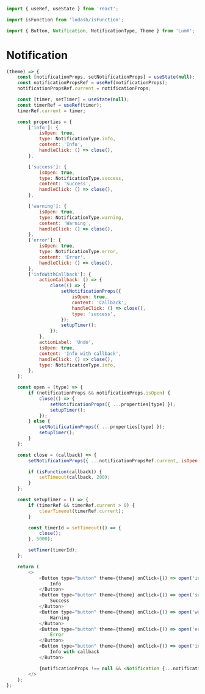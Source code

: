 ```javascript import
import { useRef, useState } from 'react';

import isFunction from 'lodash/isFunction';

import { Button, Notification, NotificationType, Theme } from 'LumX';
```

# Notification

```javascript jsx withThemeSwitcher
(theme) => {
    const [notificationProps, setNotificationProps] = useState(null);
    const notificationPropsRef = useRef(notificationProps);
    notificationPropsRef.current = notificationProps;

    const [timer, setTimer] = useState(null);
    const timerRef = useRef(timer);
    timerRef.current = timer;

    const properties = {
        ['info']: {
            isOpen: true,
            type: NotificationType.info,
            content: 'Info',
            handleClick: () => close(),
        },

        ['success']: {
            isOpen: true,
            type: NotificationType.success,
            content: 'Success',
            handleClick: () => close(),
        },

        ['warning']: {
            isOpen: true,
            type: NotificationType.warning,
            content: 'Warning',
            handleClick: () => close(),
        },
        ['error']: {
            isOpen: true,
            type: NotificationType.error,
            content: 'Error',
            handleClick: () => close(),
        },
        ['infoWithCallback']: {
            actionCallback: () => {
                close(() => {
                    setNotificationProps({
                        isOpen: true,
                        content: 'Callback',
                        handleClick: () => close(),
                        type: 'success',
                    });
                    setupTimer();
                });
            },
            actionLabel: 'Undo',
            isOpen: true,
            content: 'Info with callback',
            handleClick: () => close(),
            type: NotificationType.info,
        },
    };

    const open = (type) => {
        if (notificationProps && notificationProps.isOpen) {
            close(() => {
                setNotificationProps({ ...properties[type] });
                setupTimer();
            });
        } else {
            setNotificationProps({ ...properties[type] });
            setupTimer();
        }
    };

    const close = (callback) => {
        setNotificationProps({ ...notificationPropsRef.current, isOpen: false, type: undefined });

        if (isFunction(callback)) {
            setTimeout(callback, 200);
        }
    };

    const setupTimer = () => {
        if (timerRef && timerRef.current > 0) {
            clearTimeout(timerRef.current);
        }

        const timerId = setTimeout(() => {
            close();
        }, 5000);

        setTimer(timerId);
    };

    return (
        <>
            <Button type="button" theme={theme} onClick={() => open('info')}>
                Info
            </Button>
            <Button type="button" theme={theme} onClick={() => open('success')}>
                Success
            </Button>
            <Button type="button" theme={theme} onClick={() => open('warning')}>
                Warning
            </Button>
            <Button type="button" theme={theme} onClick={() => open('error')}>
                Error
            </Button>
            <Button type="button" theme={theme} onClick={() => open('infoWithCallback')}>
                Info with callback
            </Button>

            {notificationProps !== null && <Notification {...notificationProps} />}
        </>
    );
};
```
